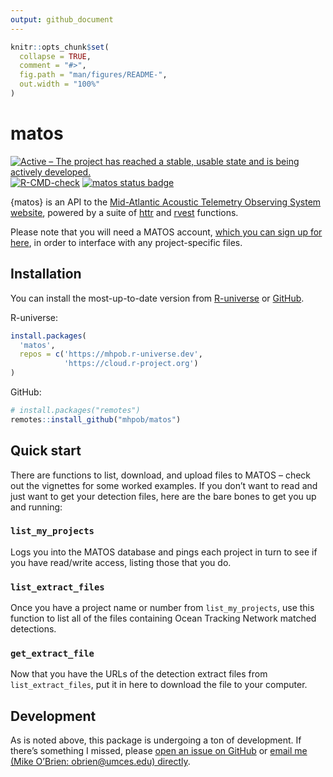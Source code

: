 ```yaml
---
output: github_document
---
```


<!-- README.md is generated from README.Rmd. Please edit this file -->
<!-- Very likely that you'll need to run rmarkdown::render('readme.rmd') rather than the knit button. -->
<!-- readme.html will be created and is unnecessary, so delete that. -->

```r
knitr::opts_chunk$set(
  collapse = TRUE,
  comment = "#>",
  fig.path = "man/figures/README-",
  out.width = "100%"
)
```

# matos

<!-- badges: start -->
[![Active – The project has reached a stable, usable state and is being actively developed.](https://www.repostatus.org/badges/latest/active.svg)](https://www.repostatus.org/#active)
[![R-CMD-check](https://github.com/mhpob/matos/actions/workflows/R-CMD-check.yaml/badge.svg)](https://github.com/mhpob/matos/actions/workflows/R-CMD-check.yaml)
[![matos status badge](https://mhpob.r-universe.dev/badges/matos)](https://mhpob.r-universe.dev/matos)
<!-- badges: end -->

{matos} is an API to the [Mid-Atlantic Acoustic Telemetry Observing System website](https://matos.asascience.com/), powered by a suite of [httr](https://httr.r-lib.org/) and [rvest](https://rvest.tidyverse.org/) functions.

Please note that you will need a MATOS account, [which you can sign up for here](https://matos.asascience.com/account/signup), in order to interface with any project-specific files.

## Installation

You can install the most-up-to-date version from [R-universe](https://mhpob.r-universe.dev/matos) or [GitHub](https://github.com/mhpob/matos).

R-universe:
```r
install.packages(
  'matos',
  repos = c('https://mhpob.r-universe.dev',
            'https://cloud.r-project.org')
)
```

GitHub:
```r
# install.packages("remotes")
remotes::install_github("mhpob/matos")
```

## Quick start

There are functions to list, download, and upload files to MATOS -- check out the vignettes for some worked examples. If you don't want to read and just want to get your detection files, here are the bare bones to get you up and running:

### `list_my_projects`

Logs you into the MATOS database and pings each project in turn to see if you have read/write access, listing those that you do.

### `list_extract_files`

Once you have a project name or number from `list_my_projects`, use this function to list all of the files containing Ocean Tracking Network matched detections.

### `get_extract_file`

Now that you have the URLs of the detection extract files from `list_extract_files`, put it in here to download the file to your computer.

## Development

As is noted above, this package is undergoing a ton of development. If there's something I missed, please [open an issue on GitHub](https://github.com/mhpob/matos/issues) or [email me (Mike O'Brien: obrien@umces.edu) directly](mailto:obrien@umces.edu).
